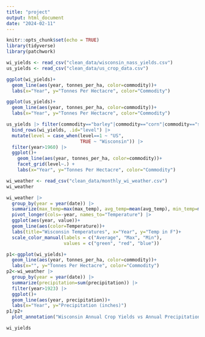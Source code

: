 ```yaml
---
title: "project"
output: html_document
date: "2024-02-11"
---
```


```r
knitr::opts_chunk$set(echo = TRUE)
library(tidyverse)
library(patchwork)
```

```r
wi_yields <- read_csv("clean_data/wisconsin_nass_yields.csv")
us_yields <- read_csv("clean_data/us_crop_data.csv")
```

```r
ggplot(wi_yields)+
  geom_line(aes(year, tonnes_per_ha, color=commodity))+
  labs(x="Year", y="Tonnes Per Hectacre", color="Commodity")
```

```r
ggplot(us_yields)+
  geom_line(aes(year, tonnes_per_ha, color=commodity))+
  labs(x="Year", y="Tonnes Per Hectacre", color="Commodity")
```
```r
us_yields |> filter(commodity=="barley"|commodity=="corn"|commodity=="soybeans"|commodity=="wheat") |> 
  bind_rows(wi_yields, .id="level") |> 
  mutate(level = case_when(level==1 ~ "US",
                           TRUE ~ "Wisconsin")) |> 
  filter(year>1960) |> 
  ggplot()+
    geom_line(aes(year, tonnes_per_ha, color=commodity))+
    facet_grid(level~.) +
    labs(x="Year", y="Tonnes Per Hectacre", color="Commodity")
```
```r
wi_weather <- read_csv("clean_data/monthly_wi_weather.csv")
wi_weather
```
```r
wi_weather |> 
  group_by(year = year(date)) |> 
  summarize(max_temp=max(max_temp), avg_temp=mean(avg_temp), min_temp=min(min_temp)) |> 
  pivot_longer(cols=-year, names_to="Temperature") |> 
  ggplot(aes(year, value))+
  geom_line(aes(color=Temperature))+
  labs(title="Wisconsin Temperatures", x="Year", y="Temp in F")+
  scale_color_manual(labels = c("Average", "Max", "Min"),
                     values = c("green", "red", "blue"))
```

```r
p1<-ggplot(wi_yields)+
  geom_line(aes(year, tonnes_per_ha, color=commodity))+
  labs(x="", y="Tonnes Per Hectacre", color="Commodity")
p2<-wi_weather |> 
  group_by(year = year(date)) |> 
  summarize(precipitation=sum(precipitation)) |> 
  filter(year>1923) |> 
  ggplot()+
  geom_line(aes(year, precipitation))+
  labs(x="Year", y="Precipitation (inches)")
p1/p2+
  plot_annotation("Wisconsin Annual Crop Yields vs Annual Precipitation")
```
```r
wi_yields
```

